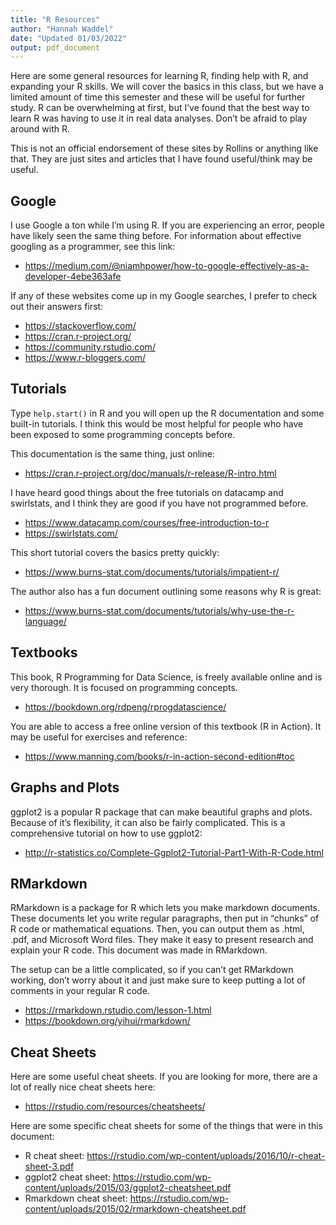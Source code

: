 ```yaml
---
title: "R Resources"
author: "Hannah Waddel"
date: "Updated 01/03/2022"
output: pdf_document
---
```


Here are some general resources for learning R, finding help with R, and expanding your R skills. We will cover the basics in this class, but we have a limited amount of time this semester and these will be useful for further study. R can be overwhelming at first, but I’ve found that the best way to learn R was having to use it in real data analyses. Don't be afraid to play around with R.

This is not an official endorsement of these sites by Rollins or anything like that. They are just sites and articles that I have found useful/think may be useful.  

## Google

I use Google a ton while I’m using R. If you are experiencing an error, people have likely seen the same thing before. For information about effective googling as a programmer, see this link:  

* <https://medium.com/@niamhpower/how-to-google-effectively-as-a-developer-4ebe363afe>

If any of these websites come up in my Google searches, I prefer to check out their answers first:  

* <https://stackoverflow.com/>
* <https://cran.r-project.org/>
* <https://community.rstudio.com/>
* <https://www.r-bloggers.com/>

## Tutorials
Type `help.start()` in R and you will open up the R documentation and some built-in tutorials. I think this would be most helpful for people who have been exposed to some programming concepts before.  

This documentation is the same thing, just online:  

* <https://cran.r-project.org/doc/manuals/r-release/R-intro.html>  

I have heard good things about the free tutorials on datacamp and swirlstats, and I think they are good if you have not programmed before.  

* <https://www.datacamp.com/courses/free-introduction-to-r>
* <https://swirlstats.com/>

This short tutorial covers the basics pretty quickly:  

* <https://www.burns-stat.com/documents/tutorials/impatient-r/>

The author also has a fun document outlining some reasons why R is great:  

* <https://www.burns-stat.com/documents/tutorials/why-use-the-r-language/>

## Textbooks

This book, R Programming for Data Science, is freely available online and is very thorough. It is focused on programming concepts.

* <https://bookdown.org/rdpeng/rprogdatascience/>

You are able to access a free online version of this textbook (R in Action). It may be useful for exercises and reference:  

* <https://www.manning.com/books/r-in-action-second-edition#toc>

## Graphs and Plots

ggplot2 is a popular R package that can make beautiful graphs and plots. Because of it's flexibility, it can also be fairly complicated. This is a comprehensive tutorial on how to use ggplot2:  

* <http://r-statistics.co/Complete-Ggplot2-Tutorial-Part1-With-R-Code.html>

## RMarkdown

RMarkdown is a package for R which lets you make markdown documents. These documents let you write regular paragraphs, then put in “chunks” of R code or mathematical equations. Then, you can output them as .html, .pdf, and Microsoft Word files. They make it easy to present research and explain your R code. This document was made in RMarkdown.

The setup can be a little complicated, so if you can’t get RMarkdown working, don’t worry about it and just make sure to keep putting a lot of comments in your regular R code.  

* <https://rmarkdown.rstudio.com/lesson-1.html>
* <https://bookdown.org/yihui/rmarkdown/>

## Cheat Sheets
Here are some useful cheat sheets. If you are looking for more, there are a lot of really nice cheat sheets here:

* <https://rstudio.com/resources/cheatsheets/>  

Here are some specific cheat sheets for some of the things that were in this document:

* R cheat sheet: <https://rstudio.com/wp-content/uploads/2016/10/r-cheat-sheet-3.pdf>
* ggplot2 cheat sheet: <https://rstudio.com/wp-content/uploads/2015/03/ggplot2-cheatsheet.pdf>
* Rmarkdown cheat sheet: <https://rstudio.com/wp-content/uploads/2015/02/rmarkdown-cheatsheet.pdf>

